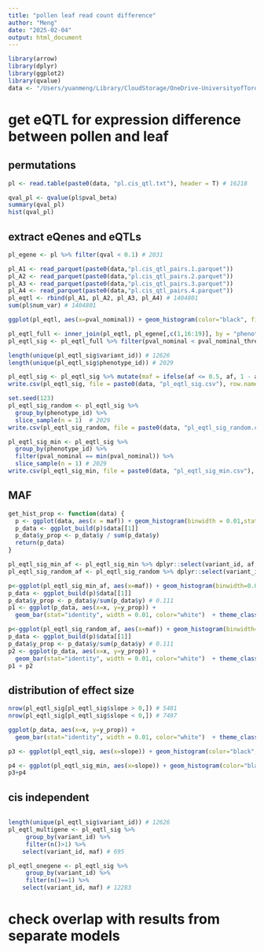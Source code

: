 ```yaml
---
title: "pollen leaf read count difference"
author: "Meng"
date: "2025-02-04"
output: html_document
---
```


```r
library(arrow)
library(dplyr)
library(ggplot2)
library(qvalue)
data <- "/Users/yuanmeng/Library/CloudStorage/OneDrive-UniversityofToronto/Manuscripts/rumex_eqtl/eqtl/"
```

# get eQTL for expression difference between pollen and leaf
## permutations
```r
pl <- read.table(paste0(data, "pl.cis_qtl.txt"), header = T) # 16218

qval_pl <- qvalue(pl$pval_beta)
summary(qval_pl)
hist(qval_pl)
```

## extract eQenes and eQTLs
```r
pl_egene <- pl %>% filter(qval < 0.1) # 2031

pl_A1 <- read_parquet(paste0(data,"pl.cis_qtl_pairs.1.parquet"))
pl_A2 <- read_parquet(paste0(data,"pl.cis_qtl_pairs.2.parquet"))
pl_A3 <- read_parquet(paste0(data,"pl.cis_qtl_pairs.3.parquet"))
pl_A4 <- read_parquet(paste0(data,"pl.cis_qtl_pairs.4.parquet"))
pl_eqtl <- rbind(pl_A1, pl_A2, pl_A3, pl_A4) # 1404801
sum(pl$num_var) # 1404801
```

```r
ggplot(pl_eqtl, aes(x=pval_nominal)) + geom_histogram(color="black", fill="white",binwidth = 0.01) + theme_classic()+ xlab("p-value")+ggtitle("")
```

```r
pl_eqtl_full <- inner_join(pl_eqtl, pl_egene[,c(1,16:19)], by = "phenotype_id") # 223329
pl_eqtl_sig <- pl_eqtl_full %>% filter(pval_nominal < pval_nominal_threshold) # 12978

length(unique(pl_eqtl_sig$variant_id)) # 12626
length(unique(pl_eqtl_sig$phenotype_id)) # 2029

pl_eqtl_sig <- pl_eqtl_sig %>% mutate(maf = ifelse(af <= 0.5, af, 1 - af))
write.csv(pl_eqtl_sig, file = paste0(data, "pl_eqtl_sig.csv"), row.names = F, quote = F)

set.seed(123)
pl_eqtl_sig_random <- pl_eqtl_sig %>%
  group_by(phenotype_id) %>% 
  slice_sample(n = 1)  # 2029
write.csv(pl_eqtl_sig_random, file = paste0(data, "pl_eqtl_sig_random.csv"), row.names = F, quote = F)

pl_eqtl_sig_min <- pl_eqtl_sig %>%
  group_by(phenotype_id) %>% 
  filter(pval_nominal == min(pval_nominal)) %>% 
  slice_sample(n = 1) # 2029
write.csv(pl_eqtl_sig_min, file = paste0(data, "pl_eqtl_sig_min.csv"), row.names = F, quote = F)
```

## MAF
```r
get_hist_prop <- function(data) {
  p <- ggplot(data, aes(x = maf)) + geom_histogram(binwidth = 0.01,stat="count")
  p_data <- ggplot_build(p)$data[[1]]
  p_data$y_prop <- p_data$y / sum(p_data$y)
  return(p_data)
}

pl_eqtl_sig_min_af <- pl_eqtl_sig_min %>% dplyr::select(variant_id, af, maf) %>% distinct()
pl_eqtl_sig_random_af <- pl_eqtl_sig_random %>% dplyr::select(variant_id, af, maf) %>% distinct()

p<-ggplot(pl_eqtl_sig_min_af, aes(x=maf)) + geom_histogram(binwidth=0.01) 
p_data <- ggplot_build(p)$data[[1]]
p_data$y_prop <- p_data$y/sum(p_data$y) # 0.111
p1 <- ggplot(p_data, aes(x=x, y=y_prop)) +
  geom_bar(stat="identity", width = 0.01, color="white")  + theme_classic() + ggtitle("a")+ labs(x="MAF", y="Proportion")+ theme(text = element_text(size = 10)) + ylim(0, 0.13)

p<-ggplot(pl_eqtl_sig_random_af, aes(x=maf)) + geom_histogram(binwidth=0.01) 
p_data <- ggplot_build(p)$data[[1]]
p_data$y_prop <- p_data$y/sum(p_data$y) # 0.111
p2 <- ggplot(p_data, aes(x=x, y=y_prop)) +
  geom_bar(stat="identity", width = 0.01, color="white")  + theme_classic() + ggtitle("b")+ labs(x="MAF", y="Proportion")+ theme(text = element_text(size = 10)) + ylim(0, 0.13)
p1 + p2
```


## distribution of effect size
```r
nrow(pl_eqtl_sig[pl_eqtl_sig$slope > 0,]) # 5481
nrow(pl_eqtl_sig[pl_eqtl_sig$slope < 0,]) # 7497

```

```r
ggplot(p_data, aes(x=x, y=y_prop)) +
  geom_bar(stat="identity", width = 0.01, color="white")  + theme_classic() + ggtitle("b")+ labs(x="MAF", y="Proportion")+ theme(text = element_text(size = 10)) + ylim(0, 0.13)

p3 <- ggplot(pl_eqtl_sig, aes(x=slope)) + geom_histogram(color="black", fill="white",binwidth = 0.01) + theme_classic()+ xlab("effect size")+ggtitle("")

p4 <- ggplot(pl_eqtl_sig_min, aes(x=slope)) + geom_histogram(color="black", fill="white",binwidth = 0.01) + theme_classic()+ xlab("effect size")+ggtitle("")
p3+p4
```


## cis independent
```r

```


```r
length(unique(pl_eqtl_sig$variant_id)) # 12626
pl_eqtl_multigene <- pl_eqtl_sig %>% 
     group_by(variant_id) %>%
     filter(n()>1) %>%
    select(variant_id, maf) # 695

pl_eqtl_onegene <- pl_eqtl_sig %>% 
     group_by(variant_id) %>%
     filter(n()==1) %>%
    select(variant_id, maf) # 12283

```


# check overlap with results from separate models
```r

```


